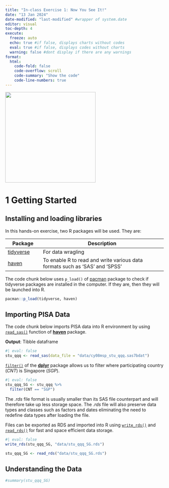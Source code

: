 ```yaml
---
title: "In-class Exercise 1: Now You See It!"
date: "13 Jan 2024"
date-modified: "last-modified" #wrapper of system.date
editor: visual
toc-depth: 4
execute:
  freeze: auto 
  echo: true #if false, displays charts without codes
  eval: true #if false, displays codes without charts
  warning: false #dont display if there are any warnings
format: 
  html:
    code-fold: false
    code-overflow: scroll
    code-summary: "Show the code"
    code-line-numbers: true
---
```



![](Images/placeholder.PNG){fig-align="center" width="287"}

# 1 Getting Started

::: panel-tabset
## Installing and loading libraries

In this hands-on exercise, two R packages will be used. They are:

| **Package**                             | **Description**                                                             |
|----------------|--------------------------------------------------------|
| [tidyverse](https://www.tidyverse.org/) | For data wragling                                                           |
| [haven](https://haven.tidyverse.org/)   | To enable R to read and write various data formats such as 'SAS' and 'SPSS' |

The code chunk below uses `p_load()` of [pacman](https://rpubs.com/akshaypatankar/594834) package to check if tidyverse packages are installed in the computer. If they are, then they will be launched into R.

```r
pacman::p_load(tidyverse, haven)
```

## Importing PISA Data

The code chunk below imports PISA data into R environment by using [`read_sas()`](https://haven.tidyverse.org/reference/read_sas.html) function of [**haven**](https://haven.tidyverse.org/) package.

**Output**: Tibble dataframe

```r
#| eval: false
stu_qqq <- read_sas(data_file = "data/cy08msp_stu_qqq.sas7bdat")
```

[`filter()`](https://dplyr.tidyverse.org/reference/filter.html) of the [**dplyr**](https://dplyr.tidyverse.org/) package allows us to filter where participating country (*CNT*) is Singapore (*SGP*).

```r
#| eval: false
stu_qqq_SG <- stu_qqq %>%
  filter(CNT == "SGP")
```

The *.rds* file format is usually smaller than its SAS file counterpart and will therefore take up less storage space. The *.rds* file will also preserve data types and classes such as factors and dates eliminating the need to redefine data types after loading the file.

Files can be exported as RDS and imported into R using [`write_rds()`](https://readr.tidyverse.org/reference/read_rds.html) and [`read_rds()`](https://readr.tidyverse.org/reference/read_rds.html) for fast and space efficient data storage.

```r
#| eval: false
write_rds(stu_qqq_SG, "data/stu_qqq_SG.rds")
```

```r
stu_qqq_SG <- read_rds("data/stu_qqq_SG.rds")
```

## Understanding the Data

```r
#summary(stu_qqq_SG)
```
:::

